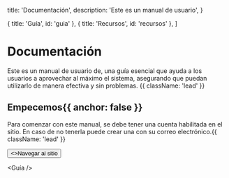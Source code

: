 
  title: 'Documentación',
  description: 'Este es un manual de usuario',
}

  { title: 'Guía', id: 'guia' },
  { title: 'Recursos', id: 'recursos' },
]

<HeroPattern />

# Documentación

Este es un manual de usuario de, una guía esencial que ayuda a los usuarios a aprovechar al máximo el sistema, asegurando que puedan utilizarlo de manera efectiva y sin problemas. {{ className: 'lead' }}

## Empecemos{{ anchor: false }}

Para comenzar con este manual, se debe tener una cuenta habilitada en el sitio. En caso de no tenerla puede crear una con su correo electrónico.{{ className: 'lead' }}

<div className="not-prose">
  <Button
    href="https://crm.brandfactors.com/"
    variant="text"
    arrow="right"
    target="_blank"
  >
    <>Navegar al sitio</>
  </Button>
</div>

<Guía />

<Resources />
